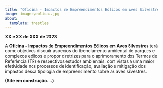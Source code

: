```yaml
---
title: "Oficina - Impactos de Empreendimentos Eólicos em Aves Silvestres"
image: images\eolicas.jpg
about:
  template: trestles
---
```


**XX e XX de XXX de 2023**

A **Oficina - Impactos de Empreendimentos Eólicos em Aves Silvestres** terá como objetivos discutir aspectos do licenciamento ambiental de parques e complexos eólicos e propor diretrizes para o aprimoramento dos Termos de Referência (TR) e respectivos estudos ambientais, com vistas a uma maior efetividade nos processos de identificação, avaliação e mitigação dos impactos dessa tipologia de empreendimento sobre as aves silvestres.


**(Site em construção....)**
